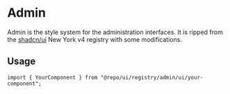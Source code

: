 # Admin

Admin is the style system for the administration interfaces. It is ripped from the [shadcn/ui](https://ui.shadcn.com/) New York v4 registry with some modifications.

## Usage

```tsx
import { YourComponent } from "@repo/ui/registry/admin/ui/your-component";
```